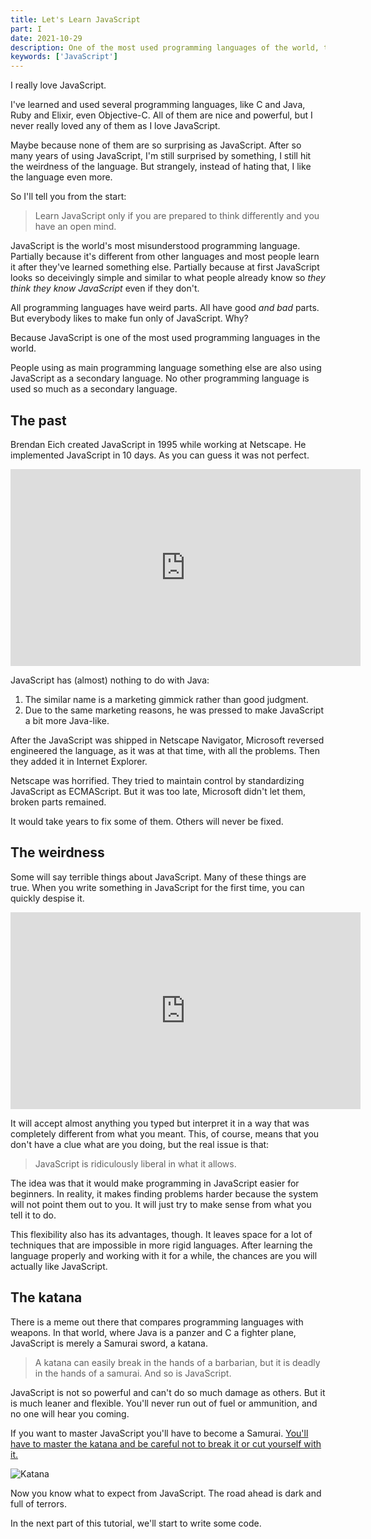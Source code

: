 ```yaml
---
title: Let's Learn JavaScript
part: I
date: 2021-10-29
description: One of the most used programming languages of the world, the world's most misunderstood programming language.
keywords: ['JavaScript']
---
```


I really love JavaScript. 

I've learned and used several programming languages, like C and Java, Ruby and Elixir, even Objective-C. All of them are nice
and powerful, but I never really loved any of them as I love JavaScript.

Maybe because none of them are so surprising as JavaScript. After so many years of using JavaScript, I'm still surprised 
by something, I still hit the weirdness of the language. But strangely, instead of hating that, I like the language even more.

So I'll tell you from the start: 
> Learn JavaScript only if you are prepared to think differently and you have an open mind.

JavaScript is the world's most misunderstood programming language. 
Partially because it's different from other languages and most people learn it after they've learned something else.
Partially because at first JavaScript looks so deceivingly simple and similar to what people already know so *they think they know JavaScript* even if they don't.

All programming languages have weird parts. All have good *and bad* parts. But everybody likes to make fun only of JavaScript. Why?

Because JavaScript is one of the most used programming languages in the world. 

People using as main programming language something else are also using JavaScript as a secondary language. No other programming language is used so much as a secondary language.



## The past

Brendan Eich created JavaScript in 1995 while working at Netscape.
He implemented JavaScript in 10 days. As you can guess it was not perfect.

<iframe width="560" height="315" src="https://www.youtube.com/embed/S0ZWtsYyX8E" title="YouTube video player" frameborder="0" allow="accelerometer; autoplay; clipboard-write; encrypted-media; gyroscope; picture-in-picture" allowfullscreen></iframe>

JavaScript has (almost) nothing to do with Java:
1. The similar name is a marketing gimmick rather than good judgment.
2. Due to the same marketing reasons, he was pressed to make JavaScript 
a bit more Java-like.

After the JavaScript was shipped in Netscape Navigator, Microsoft reversed engineered the language, as it was at that time, with all
the problems. Then they added it in Internet Explorer.

Netscape was horrified. They tried to maintain control by standardizing JavaScript as ECMAScript. But it was too late, Microsoft didn't let them, broken parts remained.

It would take years to fix some of them. Others will never be fixed.

## The weirdness

Some will say terrible things about JavaScript. Many of these things are true. 
When you write something in JavaScript for the first time, you can quickly despise it. 

<iframe width="560" height="315" src="https://www.youtube.com/embed/3se2-thqf-A" title="WAT" frameborder="0" allow="accelerometer; autoplay; clipboard-write; encrypted-media; gyroscope; picture-in-picture" allowfullscreen></iframe>

It will accept almost anything you typed but interpret it in a way that was completely different from what you meant. 
This, of course, means that you don't have a clue what are you doing, but the real issue is that: 

> JavaScript is ridiculously liberal in what it allows. 

The idea was that it would make programming in JavaScript easier for beginners. In reality, it makes finding problems harder 
because the system will not point them out to you. It will just try to make sense from what you tell it to do.

This flexibility also has its advantages, though. 
It leaves space for a lot of techniques that are impossible in more rigid languages.
After learning the language properly and working with it for a while, the chances are you will actually like JavaScript.


## The katana

There is a meme out there that compares programming languages with weapons. 
In that world, where Java is a panzer and C a fighter plane, JavaScript is merely a Samurai sword, a katana.

> A katana can easily break in the hands of a barbarian, but it is deadly in the hands of a samurai. And so is JavaScript.

JavaScript is not so powerful and can't do so much damage as others. But it is much leaner and flexible. You'll never run out of fuel or ammunition, and no one will hear you coming.

If you want to master JavaScript you'll have to become a Samurai. [You'll have to master the katana and be careful not to break it or cut yourself with it.](https://www.amazon.com/Secrets-JavaScript-Ninja-John-Resig/dp/1617292850)

![Katana](./katana.jpeg "Katana")

Now you know what to expect from JavaScript. The road ahead is dark and full of terrors.

In the next part of this tutorial, we'll start to write some code.